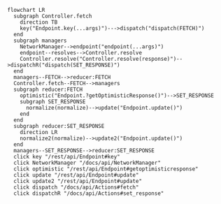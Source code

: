 
```mermaid
flowchart LR
  subgraph Controller.fetch
    direction TB
    key("Endpoint.key(...args)")--->dispatch("dispatch(FETCH)")
  end
  subgraph managers
    NetworkManager-->endpoint("endpoint(...args)")
    endpoint--resolves-->Controller.resolve
    Controller.resolve("Controller.resolve(response)")-->dispatchR("dispatch(SET_RESPONSE)")
  end
  managers--FETCH-->reducer:FETCH
  Controller.fetch--FETCH-->managers
  subgraph reducer:FETCH
    optimistic("Endpoint.?getOptimisticResponse()")-->SET_RESPONSE
    subgraph SET_RESPONSE
      normalize(normalize)-->update("Endpoint.update()")
    end
  end
  subgraph reducer:SET_RESPONSE
    direction LR
    normalize2(normalize)-->update2("Endpoint.update()")
  end
  managers--SET_RESPONSE-->reducer:SET_RESPONSE
  click key "/rest/api/Endpoint#key"
  click NetworkManager "/docs/api/NetworkManager"
  click optimistic "/rest/api/Endpoint#getoptimisticresponse"
  click update "/rest/api/Endpoint#update"
  click update2 "/rest/api/Endpoint#update"
  click dispatch "/docs/api/Actions#fetch"
  click dispatchR "/docs/api/Actions#set_response"
```
